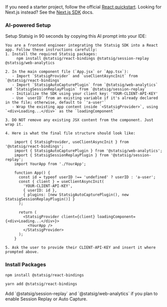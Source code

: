 <Info>
If you need a starter project, follow the official <a href="https://react.dev/learn/build-a-react-app-from-scratch" target="_blank" rel="noreferrer">React quickstart</a>. Looking for Next.js instead? See the <a href="/client/Next" >Next.js SDK</a> docs.
</Info>

### AI-powered Setup

Setup Statsig in 90 seconds by copying this AI prompt into your IDE:

```text expandable
You are a frontend engineer integrating the Statsig SDK into a React app. Follow these instructions carefully:
1. Install the required Statsig packages:
     npm install @statsig/react-bindings @statsig/session-replay @statsig/web-analytics

2. In the main component file (`App.jsx` or `App.tsx`):
   - Import `StatsigProvider` and `useClientAsyncInit` from `@statsig/react-bindings`
   - Import `StatsigAutoCapturePlugin` from `@statsig/web-analytics` and `StatsigSessionReplayPlugin` from `@statsig/session-replay`
   - Initialize the SDK using your client key: 'YOUR-CLIENT-API-KEY'
   - Use `userID` from an existing variable if it's already declared in the file; otherwise, default to `'a-user'`
   - Wrap the existing app content inside `<StatsigProvider>`, using `<div>Loading...</div>` as the `loadingComponent`

3. DO NOT remove any existing JSX content from the component. Just wrap it.

4. Here is what the final file structure should look like:

    import { StatsigProvider, useClientAsyncInit } from '@statsig/react-bindings';
    import { StatsigAutoCapturePlugin } from '@statsig/web-analytics';
    import { StatsigSessionReplayPlugin } from '@statsig/session-replay';
    import YourApp from './YourApp';

    function App() {
      const id = typeof userID !== 'undefined' ? userID : 'a-user';
      const { client } = useClientAsyncInit(
        'YOUR-CLIENT-API-KEY',
        { userID: id },
        { plugins: [new StatsigAutoCapturePlugin(), new StatsigSessionReplayPlugin()] }
      );

      return (
        <StatsigProvider client={client} loadingComponent={<div>Loading...</div>}>
          <YourApp />
        </StatsigProvider>
      );
    }

5. Ask the user to provide their CLIENT-API-KEY and insert it where prompted above.
```

### Install Packages

<Tabs>
  <Tab title="npm">

```bash
npm install @statsig/react-bindings
```

  </Tab>
  <Tab title="yarn">

```bash
yarn add @statsig/react-bindings
```

  </Tab>
</Tabs>

<Tip>
Add `@statsig/session-replay` and `@statsig/web-analytics` if you plan to enable Session Replay or Auto Capture.
</Tip>

